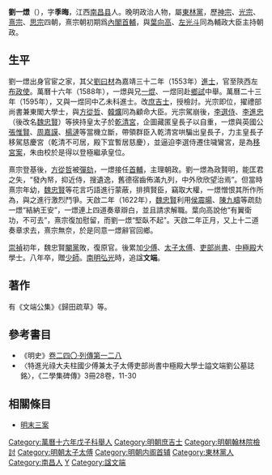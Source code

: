 {{明清人物信息框
| 姓名 = 劉一燝
| 原名 =
| 圖片名稱 = 
| 圖片大小 = 220px
| 圖片說明 = 
| 最高職務 = 特進光祿大夫柱國少傅兼太子太傅<br>吏部尚書中極殿大學士
| 國家 = 大明
| 爵位 =
| 籍貫 = [[江西|江西]][[南昌府|南昌府]][[南昌縣|南昌縣]]
| 族裔 = 
| 字號 = 字季晦
| 室名 = 
| 諡號 = 文端（弘光朝追諡）
| 出生日期 = 隆慶元年（1567年）
| 出生地點 = 
| 逝世日期 = 崇禎八年（1635年）
| 逝世地點 = 
| 墓葬 =
| 配偶 =
| 親屬 = 父 [[劉曰材|劉曰材]]<br>兄 [[劉一焜|劉一焜]]、[[劉一煜|劉一煜]]<br>子　劉斯埼、劉斯㙔、劉斯埈、劉斯埱
| 出身 = 
*萬曆二十三年乙未科同進士出身
| 經歷 = 
| 著作 =
}}

'''劉一燝'''（{{bd|1567年||1635年||L劉}}），字'''季晦'''，江西[[南昌县|南昌县]]人。晚明政治人物，屬[[東林黨|東林黨]]，歷[[神宗|神宗]]、[[光宗|光宗]]、[[熹宗|熹宗]]、[[思宗|思宗]]四朝，熹宗朝初期爲[[內閣首輔|內閣首輔]]，與[[葉向高|葉向高]]、[[左光斗|左光斗]]同為輔政大臣主持朝政。

==生平==
劉一燝出身官宦之家，其父[[劉曰材|劉曰材]]為嘉靖三十二年（1553年）[[進士|進士]]，官至陝西左[[布政使|布政使]]。萬曆十六年（1588年），一燝與兄[[劉一焜|一焜]]、一煜同赴[[鄉試|鄉試]]中舉。萬曆二十三年（1595年），又與一煜同中乙未科進士。改[[庶吉士|庶吉士]]，授檢討。光宗即位，擢禮部尚書兼東閣大學士，與[[方從哲|方從哲]]、[[韓爌|韓爌]]同為顧命大臣。光宗駕崩後，[[李選侍|李選侍]]、[[魏忠賢|李進忠]]（後改名[[魏忠賢|魏忠賢]]）等挾持皇太子於[[乾清宮|乾清宮]]，企圖藏匿皇長子以自重，一燝與英國公[[張惟賢|張惟賢]]、[[周嘉謨|周嘉謨]]、[[楊漣|楊漣]]等當機立斷，帶領群臣入乾清宮哄騙出皇長子，力主皇長子移駕慈慶宮（乾清不可居，殿下宜暫居慈慶），並逼迫李選侍遷住噦鸞宮，是為[[移宮案|移宮案]]，朱由校於是得以登極繼承皇位。

熹宗登基後，[[方從哲|方從哲]]被[[彈劾|彈劾]]，一燝接任[[首輔|首輔]]，主理朝政。劉一燝為政賢明，能匡君之失，“發內帑，抑近侍，搜遺逸，舊德宿齒佈滿九列，中外欣欣望治焉”。但當時熹宗年幼，[[魏忠賢|魏忠賢]]等花言巧語進行蒙蔽，排擠賢臣，竊取大權，一燝憎恨其所作所為，與之進行激烈鬥爭。天啟二年（1622年），[[魏忠賢|魏忠賢]]利用[[侯震暘|侯震暘]]、[[陳九疇|陳九疇]]等疏劾一燝“結納王安”，一燝連上四道奏章辯白，並且請求解職。葉向高說他“有翼衛功，不可去”，熹宗復加慰留，而劉一燝“堅臥不起”。天啟二年正月，又上十二道奏章求去，熹宗無奈，於是同意一燝辭官回鄉。

[[崇禎|崇禎]]初年，魏忠賢[[閹黨|閹黨]]敗，復原官。後累加[[少傅|少傅]]、[[太子太傅|太子太傅]]、[[吏部尚書|吏部尚書]]、[[中極殿|中極殿]]大學士。八年卒，贈[[少師|少師]]。[[南明|南明]][[弘光|弘光]]時，追諡'''文端'''。

==著作==
有《文端公集》《歸田疏草》等。

==參考書目==
* 《明史》[[s:明史/卷240|卷二四〇·列傳第一二八]]
* 〈特進光祿大夫柱國少傅兼太子太傅吏部尚書中極殿大學士謚文端劉公墓誌銘〉，《二學集碑傳》3冊28卷，11-30

==相關條目==
*[[明末三案|明末三案]]

{{start box}}
{{s-off}}
{{succession box|[[方從哲|方從哲]]|[[葉向高|葉向高]]|[[明朝内阁|明朝内阁]][[明朝内阁首辅|首輔]]|萬曆四十八年－天啟元年<br><small>（1620年－1621年）</small>}}
{{end box}}

{{明朝首輔}}
{{萬曆二十三年乙未科殿試金榜}}
{{DEFAULTSORT:Liu劉}}
[[Category:萬曆十六年戊子科舉人|Category:萬曆十六年戊子科舉人]]
[[Category:明朝庶吉士|Category:明朝庶吉士]]
[[Category:明朝翰林院檢討|Category:明朝翰林院檢討]]
[[Category:明朝太子太傅|Category:明朝太子太傅]]
[[Category:明朝内阁首辅|Category:明朝内阁首辅]]
[[Category:東林黨人|Category:東林黨人]]
[[Category:南昌人|Category:南昌人]]
[[Category:劉姓|Y]]
[[Category:諡文端|Category:諡文端]]
